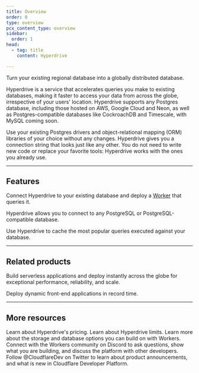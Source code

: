 ```yaml
---
title: Overview
order: 0
type: overview
pcx_content_type: overview
sidebar:
  order: 1
head:
  - tag: title
    content: Hyperdrive

---
```



<Description>


Turn your existing regional database into a globally distributed database.


</Description>

<Plan type="workers-paid" />

Hyperdrive is a service that accelerates queries you make to existing databases, making it faster to access your data from across the globe, irrespective of your users' location. Hyperdrive supports any Postgres database, including those hosted on AWS, Google Cloud and Neon, as well as Postgres-compatible databases like CockroachDB and Timescale, with MySQL coming soon.

Use your existing Postgres drivers and object-relational mapping (ORM) libraries of your choice without any changes. Hyperdrive gives you a connection string that looks just like any other. You do not need to write new code or replace your favorite tools: Hyperdrive works with the ones you already use.

***

## Features

<Feature header="Connect your database" href="/hyperdrive/get-started/" cta="Connect Hyperdrive to your database">

Connect Hyperdrive to your existing database and deploy a [Worker](/workers/) that queries it.


</Feature>

<Feature header="PostgreSQL support" href="/hyperdrive/configuration/connect-to-postgres/" cta="Connect Hyperdrive to your PostgreSQL database">

Hyperdrive allows you to connect to any PostgreSQL or PostgreSQL-compatible database.


</Feature>

<Feature header="Query Caching" href="/hyperdrive/configuration/query-caching/" cta="Learn about Query Caching">

Use Hyperdrive to cache the most popular queries executed against your database.


</Feature>

***

## Related products

<RelatedProduct header="Workers" href="/workers/" product="workers">

Build serverless applications and deploy instantly across the globe for exceptional performance, reliability, and scale.


</RelatedProduct>

<RelatedProduct header="Pages" href="/pages/" product="pages">

Deploy dynamic front-end applications in record time.


</RelatedProduct>

***

## More resources

<CardGrid>

<LinkTitleCard title="Pricing" href="/hyperdrive/platform/pricing/" icon="seti:shell">
Learn about Hyperdrive's pricing.
</LinkTitleCard>

<LinkTitleCard title="Limits" href="/hyperdrive/platform/limits/" icon="document">
Learn about Hyperdrive limits.
</LinkTitleCard>

<LinkTitleCard title="Storage options" href="/workers/platform/storage-options/" icon="document">
Learn more about the storage and database options you can build on with Workers.
</LinkTitleCard>

<LinkTitleCard title="Developer Discord" href="https://discord.cloudflare.com" icon="discord">
Connect with the Workers community on Discord to ask questions, show what you are building, and discuss the platform with other developers.
</LinkTitleCard>

<LinkTitleCard title="@CloudflareDev" href="https://x.com/cloudflaredev" icon="x.com">
Follow @CloudflareDev on Twitter to learn about product announcements, and what is new in Cloudflare Developer Platform.
</LinkTitleCard>

</CardGrid>
